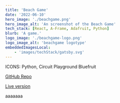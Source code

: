 ```yaml
---
title: 'Beach Game'
date: '2022-06-10'
hero_image: './beachgame.png'
hero_image_alt: 'An screenshot of the Beach Game'
tech_stack: [React, A-Frame, Adafruit, Python]
blurb: 'A game.'
logo_image: './beachgame-logo.png'
logo_image_alt: 'beachgame logotype'
embeddedImagesLocal:
	- 'images/techStack/gatsby.svg'
---
```


ICONS: Python, Circuit Playground Bluefruit

[GitHub Repo](https://github.com/egiiiiil/beachgame)

[Live version](https://github.com/egiiiiil/beachgame)

aaaaaaa
